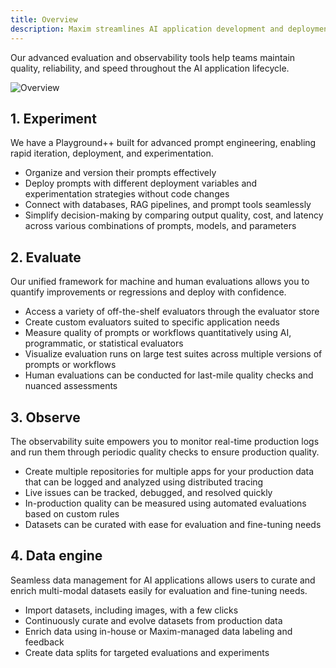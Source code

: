 ```yaml
---
title: Overview
description: Maxim streamlines AI application development and deployment by applying traditional software best practices to non-deterministic AI workflows.
---
```


<MaximPlayer url="https://drive.google.com/file/d/1-h9AwW2FRM5dZWHyvFS6BLO9chSIDxLD/preview"/>

Our advanced evaluation and observability tools help teams maintain quality, reliability, and speed throughout the AI application lifecycle.

![Overview](/images/docs/introduction/overview.png)

## 1. Experiment

We have a Playground++ built for advanced prompt engineering, enabling rapid iteration, deployment, and experimentation.

- Organize and version their prompts effectively
- Deploy prompts with different deployment variables and experimentation strategies without code changes
- Connect with databases, RAG pipelines, and prompt tools seamlessly
- Simplify decision-making by comparing output quality, cost, and latency across various combinations of prompts, models, and parameters

## 2. Evaluate

Our unified framework for machine and human evaluations allows you to quantify improvements or regressions and deploy with confidence.

- Access a variety of off-the-shelf evaluators through the evaluator store
- Create custom evaluators suited to specific application needs
- Measure quality of prompts or workflows quantitatively using AI, programmatic, or statistical evaluators
- Visualize evaluation runs on large test suites across multiple versions of prompts or workflows
- Human evaluations can be conducted for last-mile quality checks and nuanced assessments

## 3. Observe

The observability suite empowers you to monitor real-time production logs and run them through periodic quality checks to ensure production quality.

- Create multiple repositories for multiple apps for your production data that can be logged and analyzed using distributed tracing
- Live issues can be tracked, debugged, and resolved quickly
- In-production quality can be measured using automated evaluations based on custom rules
- Datasets can be curated with ease for evaluation and fine-tuning needs

## 4. Data engine

Seamless data management for AI applications allows users to curate and enrich multi-modal datasets easily for evaluation and fine-tuning needs.

- Import datasets, including images, with a few clicks
- Continuously curate and evolve datasets from production data
- Enrich data using in-house or Maxim-managed data labeling and feedback
- Create data splits for targeted evaluations and experiments
